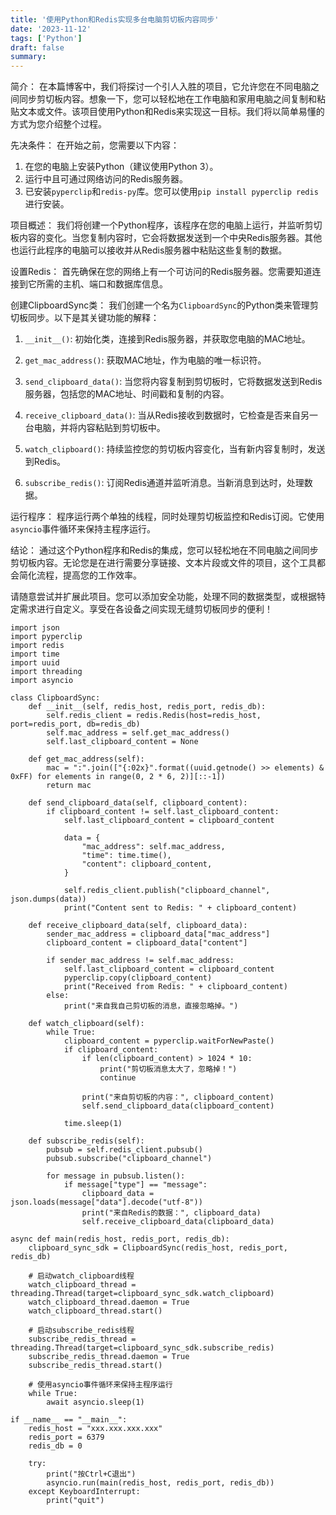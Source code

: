 ```yaml
---
title: '使用Python和Redis实现多台电脑剪切板内容同步'
date: '2023-11-12'
tags: ['Python']
draft: false
summary: 
---
```


简介：
在本篇博客中，我们将探讨一个引人入胜的项目，它允许您在不同电脑之间同步剪切板内容。想象一下，您可以轻松地在工作电脑和家用电脑之间复制和粘贴文本或文件。该项目使用Python和Redis来实现这一目标。我们将以简单易懂的方式为您介绍整个过程。

先决条件：
在开始之前，您需要以下内容：
1. 在您的电脑上安装Python（建议使用Python 3）。
2. 运行中且可通过网络访问的Redis服务器。
3. 已安装`pyperclip`和`redis-py`库。您可以使用`pip install pyperclip redis`进行安装。

项目概述：
我们将创建一个Python程序，该程序在您的电脑上运行，并监听剪切板内容的变化。当您复制内容时，它会将数据发送到一个中央Redis服务器。其他也运行此程序的电脑可以接收并从Redis服务器中粘贴这些复制的数据。

设置Redis：
首先确保在您的网络上有一个可访问的Redis服务器。您需要知道连接到它所需的主机、端口和数据库信息。

创建ClipboardSync类：
我们创建一个名为`ClipboardSync`的Python类来管理剪切板同步。以下是其关键功能的解释：

1. `__init__()`: 初始化类，连接到Redis服务器，并获取您电脑的MAC地址。

2. `get_mac_address()`: 获取MAC地址，作为电脑的唯一标识符。

3. `send_clipboard_data()`: 当您将内容复制到剪切板时，它将数据发送到Redis服务器，包括您的MAC地址、时间戳和复制的内容。

4. `receive_clipboard_data()`: 当从Redis接收到数据时，它检查是否来自另一台电脑，并将内容粘贴到剪切板中。

5. `watch_clipboard()`: 持续监控您的剪切板内容变化，当有新内容复制时，发送到Redis。

6. `subscribe_redis()`: 订阅Redis通道并监听消息。当新消息到达时，处理数据。

运行程序：
程序运行两个单独的线程，同时处理剪切板监控和Redis订阅。它使用`asyncio`事件循环来保持主程序运行。

结论：
通过这个Python程序和Redis的集成，您可以轻松地在不同电脑之间同步剪切板内容。无论您是在进行需要分享链接、文本片段或文件的项目，这个工具都会简化流程，提高您的工作效率。

请随意尝试并扩展此项目。您可以添加安全功能，处理不同的数据类型，或根据特定需求进行自定义。享受在各设备之间实现无缝剪切板同步的便利！

```
import json
import pyperclip
import redis
import time
import uuid
import threading
import asyncio

class ClipboardSync:
    def __init__(self, redis_host, redis_port, redis_db):
        self.redis_client = redis.Redis(host=redis_host, port=redis_port, db=redis_db)
        self.mac_address = self.get_mac_address()
        self.last_clipboard_content = None

    def get_mac_address(self):
        mac = ":".join(["{:02x}".format((uuid.getnode() >> elements) & 0xFF) for elements in range(0, 2 * 6, 2)][::-1])
        return mac
    
    def send_clipboard_data(self, clipboard_content):
        if clipboard_content != self.last_clipboard_content:
            self.last_clipboard_content = clipboard_content

            data = {
                "mac_address": self.mac_address,
                "time": time.time(),
                "content": clipboard_content,
            }

            self.redis_client.publish("clipboard_channel", json.dumps(data))
            print("Content sent to Redis: " + clipboard_content)

    def receive_clipboard_data(self, clipboard_data):
        sender_mac_address = clipboard_data["mac_address"]
        clipboard_content = clipboard_data["content"]

        if sender_mac_address != self.mac_address:
            self.last_clipboard_content = clipboard_content
            pyperclip.copy(clipboard_content)
            print("Received from Redis: " + clipboard_content)
        else:
            print("来自我自己剪切板的消息，直接忽略掉。")

    def watch_clipboard(self):
        while True:
            clipboard_content = pyperclip.waitForNewPaste()
            if clipboard_content:
                if len(clipboard_content) > 1024 * 10:
                    print("剪切板消息太大了，忽略掉！")
                    continue
                
                print("来自剪切板的内容：", clipboard_content)
                self.send_clipboard_data(clipboard_content)
                
            time.sleep(1)

    def subscribe_redis(self):
        pubsub = self.redis_client.pubsub()
        pubsub.subscribe("clipboard_channel")

        for message in pubsub.listen():
            if message["type"] == "message":
                clipboard_data = json.loads(message["data"].decode("utf-8"))
                print("来自Redis的数据：", clipboard_data)
                self.receive_clipboard_data(clipboard_data)

async def main(redis_host, redis_port, redis_db):
    clipboard_sync_sdk = ClipboardSync(redis_host, redis_port, redis_db)

    # 启动watch_clipboard线程
    watch_clipboard_thread = threading.Thread(target=clipboard_sync_sdk.watch_clipboard)
    watch_clipboard_thread.daemon = True
    watch_clipboard_thread.start()

    # 启动subscribe_redis线程
    subscribe_redis_thread = threading.Thread(target=clipboard_sync_sdk.subscribe_redis)
    subscribe_redis_thread.daemon = True
    subscribe_redis_thread.start()

    # 使用asyncio事件循环来保持主程序运行
    while True:
        await asyncio.sleep(1)

if __name__ == "__main__":
    redis_host = "xxx.xxx.xxx.xxx"
    redis_port = 6379
    redis_db = 0

    try:
        print("按Ctrl+C退出")
        asyncio.run(main(redis_host, redis_port, redis_db))
    except KeyboardInterrupt:
        print("quit")

```